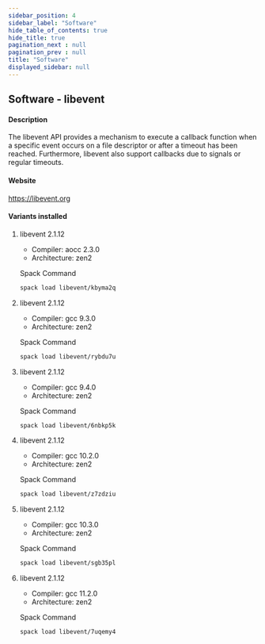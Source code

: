 ```yaml
---
sidebar_position: 4
sidebar_label: "Software"
hide_table_of_contents: true
hide_title: true
pagination_next : null
pagination_prev : null
title: "Software"
displayed_sidebar: null
---
```


## Software - libevent


#### Description
The libevent API provides a mechanism to execute a callback function when a specific event occurs on a file descriptor or after a timeout has been reached. Furthermore, libevent also support callbacks due to signals or regular timeouts.

#### Website
https://libevent.org

#### Variants installed

1. libevent 2.1.12

    - Compiler: aocc 2.3.0
    - Architecture: zen2

    Spack Command
    ```bash
    spack load libevent/kbyma2q
    ```

2. libevent 2.1.12

    - Compiler: gcc 9.3.0
    - Architecture: zen2

    Spack Command
    ```bash
    spack load libevent/rybdu7u
    ```

3. libevent 2.1.12

    - Compiler: gcc 9.4.0
    - Architecture: zen2

    Spack Command
    ```bash
    spack load libevent/6nbkp5k
    ```

4. libevent 2.1.12

    - Compiler: gcc 10.2.0
    - Architecture: zen2

    Spack Command
    ```bash
    spack load libevent/z7zdziu
    ```

5. libevent 2.1.12

    - Compiler: gcc 10.3.0
    - Architecture: zen2

    Spack Command
    ```bash
    spack load libevent/sgb35pl
    ```

6. libevent 2.1.12

    - Compiler: gcc 11.2.0
    - Architecture: zen2

    Spack Command
    ```bash
    spack load libevent/7uqemy4
    ```
